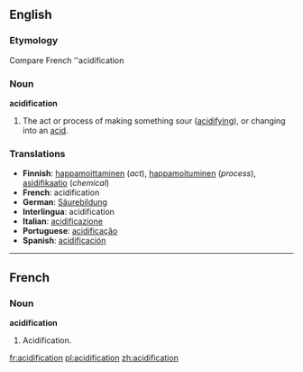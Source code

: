==English==

===Etymology===
Compare French ''acidification

===Noun===
'''acidification'''

# The act or process of making something sour ([[acidifying]]), or changing into an [[acid]].

===Translations===
* '''Finnish''': [[happamoittaminen]] (''act''), [[happamoituminen]] (''process''), [[asidifikaatio]] (''chemical'')
* '''French''': acidification
* '''German''': [[Säurebildung]] {{f}}
* '''Interlingua''': acidification
* '''Italian''': [[acidificazione]]
* '''Portuguese''': [[acidificação]] {{f}}
* '''Spanish''': [[acidificación]]
----

==French==
===Noun===
'''acidification''' {{f}}

# Acidification.

[[fr:acidification]]
[[pl:acidification]]
[[zh:acidification]]